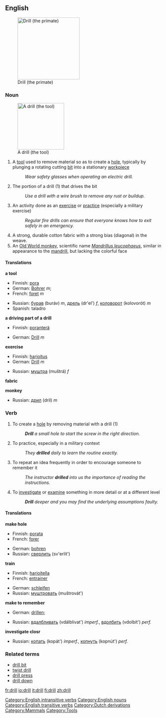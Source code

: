 ==English==
[[Image:Drill primate.png|right|thumb|200px|thumb|Drill (the primate)]]

===Noun===
{{en-noun-reg}}
[[Image:Battdrill.jpg|150px|thumb|A drill (the tool)]]


# A [[tool]] used to remove material so as to create a [[hole]], typically by plunging a rotating cutting [[bit]] into a stationary [[workpiece]]
#:''Wear safety glasses when operating an electric drill.''
# The portion of a drill (1) that drives the bit
#:''Use a drill with a wire brush to remove any rust or buildup.''
# An activity done as an [[exercise]] or [[practice]] (especially a military exercise)
#:''Regular fire drills can ensure that everyone knows how to exit safely in an emergency.''
# A strong, durable cotton fabric with a strong bias (diagonal) in the weave. 
# An [[Old World monkey]], scientific name ''[[Mandrillus leucophaeus]]'', similar in appearance to the [[mandrill]], but lacking the colorful face
====Translations====
'''a tool'''
{{top}}
*Finnish: [[pora]]
*German: [[:de:Bohrer|Bohrer]] ''m''; 
*French: [[:fr:foret|foret]] ''m''
{{mid}}
*Russian: [[бурав]] (buráv) ''m'', [[дрель]] (dr'el') ''f'', [[коловорот]] (kolovorót) ''m'' 
*Spanish: taladro
{{bottom}}

'''a driving part of a drill'''
{{top}}
*Finnish: [[poranterä]]
{{mid}}
*German: [[:de:Drill|Drill]] ''m''
{{bottom}}

'''exercise'''
{{top}}
*Finnish: [[harjoitus]]
*German: [[:de:Drill|Drill]] ''m''
{{mid}}
*Russian: [[муштра]] (muštrá) ''f''
{{bottom}}

'''fabric'''
{{top}}
{{mid}}
{{bottom}}

'''monkey'''
{{top}}
{{mid}}
*Russian: [[дрил]] (dril) ''m''
{{bottom}}

===Verb===
{{en-verb}}

# To create a [[hole]] by removing material with a drill (1)
#:'''''Drill''' a small hole to start the screw in the right direction.''
# To practice, especially in a military context
#:''They '''drilled''' daily to learn the routine exactly.''
# To repeat an idea frequently in order to encourage someone to remember it
#:''The instructor '''drilled''' into us the importance of reading the instructions.''
# To [[investigate]] or [[examine]] something in more detail or at a different level
#:'''''Drill''' deeper and you may find the underlying assumptions faulty.''

====Translations====
'''make hole'''
{{top}}
*Finnish: [[porata]]
*French: [[:fr:forer|forer]]
{{mid}}
*German: [[:de:bohren|bohren]]
*Russian: [[сверлить]] (sv'erlít')
{{bottom}}

'''train'''
{{top}}
*Finnish: [[harjoitella]]
*French: [[:fr:entrainer|entrainer]]
{{mid}}
*German: [[:de:schleifen|schleifen]]
*Russian: [[муштровать]] (muštrovát')
{{bottom}}

'''make to remember'''
{{top}}
*German: [[:de:drillen|drillen]]; 
{{mid}}
*Russian: [[вдалбливать]] (vdálblivat') ''imperf.'', [[вдолбить]] (vdolbít') ''perf.''
{{bottom}}

'''investigate closr'''
{{top}}
{{mid}}
*Russian: [[копать]] (kopát') ''imperf.'', [[копнуть]] (kopnút') ''perf.'' <!--lit. 'to dig'-->
{{bottom}}

===Related terms===
*[[drill bit]]
*[[twist drill]]
*[[drill press]]
*[[drill down]]

[[Category:English intransitive verbs]]
[[Category:English nouns]]
[[Category:English transitive verbs]]

[[Category:Dutch derivations]]
[[Category:Mammals]]
[[Category:Tools]]

[[fr:drill]]
[[io:drill]]
[[it:drill]]
[[fi:drill]]
[[zh:drill]]